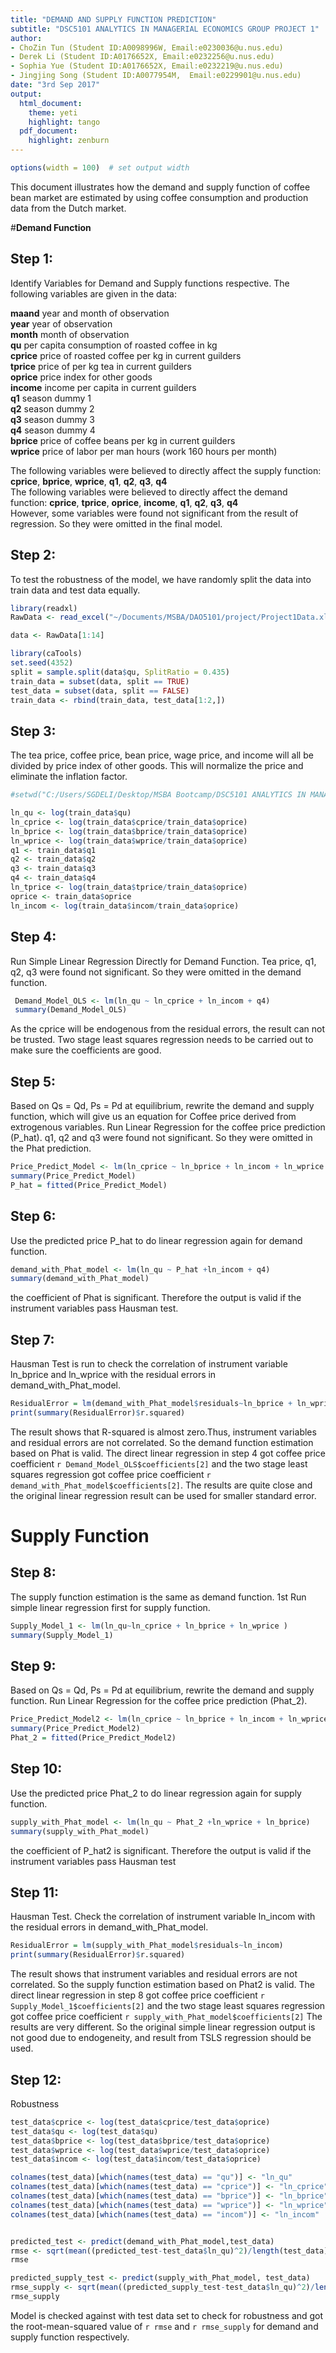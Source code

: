 ```yaml
---
title: "DEMAND AND SUPPLY FUNCTION PREDICTION"
subtitle: "DSC5101 ANALYTICS IN MANAGERIAL ECONOMICS GROUP PROJECT 1"
author: 
- ChoZin Tun (Student ID:A0098996W, Email:e0230036@u.nus.edu)
- Derek Li (Student ID:A0176652X, Email:e0232256@u.nus.edu)
- Sophia Yue (Student ID:A0176652X, Email:e0232219@u.nus.edu)
- Jingjing Song (Student ID:A0077954M,  Email:e0229901@u.nus.edu)
date: "3rd Sep 2017"
output:
  html_document:
    theme: yeti
    highlight: tango
  pdf_document:
    highlight: zenburn
---
```

<!--
comments must be put in an HTML comment form
-->

```r
options(width = 100)  # set output width
```

This document illustrates how the demand and supply function of coffee bean market are estimated by using coffee consumption and production data from the Dutch market.

#**Demand Function**

## Step 1: 
Identify Variables for Demand and Supply functions respective. The following variables are given in the data: 

**maand**     year and month of observation  
**year**      year of observation  
**month**     month of observation  
**qu**        per capita consumption of roasted coffee in kg  
**cprice**    price of roasted coffee per kg in current guilders  
**tprice**    price of per kg tea in current guilders  
**oprice**    price index for other goods  
**income**    income per capita in current guilders  
**q1**        season dummy 1  
**q2**        season dummy 2  
**q3**        season dummy 3  
**q4**        season dummy 4  
**bprice**    price of coffee beans per kg in current guilders  
**wprice**    price of labor per man hours (work 160 hours per month)

The following variables were believed to directly affect the supply function: 
**cprice**, **bprice**, **wprice**, **q1**, **q2**, **q3**, **q4**  
The following variables were believed to directly affect the demand function: 
**cprice**, **tprice**, **oprice**, **income**, **q1**, **q2**, **q3**, **q4**  
However, some variables were found not significant from the result of regression. So they were omitted in the final model.

## Step 2:
To test the robustness of the model, we have randomly split the data into train data and test data equally.
```r
library(readxl)
RawData <- read_excel("~/Documents/MSBA/DAO5101/project/Project1Data.xlsx")

data <- RawData[1:14]

library(caTools)
set.seed(4352)
split = sample.split(data$qu, SplitRatio = 0.435)
train_data = subset(data, split == TRUE)
test_data = subset(data, split == FALSE)
train_data <- rbind(train_data, test_data[1:2,])


```
## Step 3: 
The tea price, coffee price, bean price, wage price, and income will all be divided by price index of other goods. This will normalize the price and eliminate the inflation factor.
```r
#setwd("C:/Users/SGDELI/Desktop/MSBA Bootcamp/DSC5101 ANALYTICS IN MANAGERIAL ECONOMICS/Homework and Group Project/Group Project 1")

ln_qu <- log(train_data$qu)
ln_cprice <- log(train_data$cprice/train_data$oprice)
ln_bprice <- log(train_data$bprice/train_data$oprice)
ln_wprice <- log(train_data$wprice/train_data$oprice)
q1 <- train_data$q1
q2 <- train_data$q2
q3 <- train_data$q3
q4 <- train_data$q4
ln_tprice <- log(train_data$tprice/train_data$oprice)
oprice <- train_data$oprice
ln_incom <- log(train_data$incom/train_data$oprice)


```

## Step 4: 
Run Simple Linear Regression Directly for Demand Function. Tea price, q1, q2, q3 were found not significant. So they were omitted in the demand function.
```r
 Demand_Model_OLS <- lm(ln_qu ~ ln_cprice + ln_incom + q4)
 summary(Demand_Model_OLS)
```  

As the cprice will be endogenous from the residual errors, the result can not be trusted. Two stage least squares regression needs to be carried out to make sure the coefficients are good.


## Step 5:
Based on Qs = Qd, Ps = Pd at equilibrium, rewrite the demand and supply function, which will give us an equation for Coffee price derived from extrogenous variables. Run Linear Regression for the coffee price prediction (P_hat). q1, q2 and q3 were found not significant. So they were omitted in the Phat prediction.
```r
Price_Predict_Model <- lm(ln_cprice ~ ln_bprice + ln_incom + ln_wprice +  q4)
summary(Price_Predict_Model)
P_hat = fitted(Price_Predict_Model)

```  


## Step 6:
Use the predicted price P_hat to do linear regression again for demand function.
```r
demand_with_Phat_model <- lm(ln_qu ~ P_hat +ln_incom + q4)
summary(demand_with_Phat_model)
```
the coefficient of Phat is significant. Therefore the output is valid if the instrument variables pass Hausman test.

## Step 7:
Hausman Test is run to check the correlation of instrument variable ln_bprice and ln_wprice with the residual errors in demand_with_Phat_model.
```r
ResidualError = lm(demand_with_Phat_model$residuals~ln_bprice + ln_wprice)
print(summary(ResidualError)$r.squared)

```

The result shows that R-squared is almost zero.Thus, instrument variables and residual errors are not correlated. So the demand function estimation based on Phat is valid. The direct linear regression in step 4 got coffee price coefficient `r Demand_Model_OLS$coefficients[2]` and the two stage least squares regression got coffee price coefficient `r demand_with_Phat_model$coefficients[2]`. The results are quite close and the original linear regression result can be used for smaller standard error.

# Supply Function

## Step 8:
The supply function estimation is the same as demand function. 1st Run simple linear regression first for supply function.
```r
Supply_Model_1 <- lm(ln_qu~ln_cprice + ln_bprice + ln_wprice )
summary(Supply_Model_1)

```

## Step 9:
Based on Qs = Qd, Ps = Pd at equilibrium, rewrite the demand and supply function. Run Linear Regression for the coffee price prediction (Phat_2).
```r
Price_Predict_Model2 <- lm(ln_cprice ~ ln_bprice + ln_incom + ln_wprice )
summary(Price_Predict_Model2)
Phat_2 = fitted(Price_Predict_Model2)

```


## Step 10:
Use the predicted price Phat_2 to do linear regression again for supply function.
```r
supply_with_Phat_model <- lm(ln_qu ~ Phat_2 +ln_wprice + ln_bprice)
summary(supply_with_Phat_model)
```
the coefficient of P_hat2 is significant. Therefore the output is valid if the instrument variables pass Hausman test


## Step 11:
Hausman Test. Check the correlation of instrument variable ln_incom with the residual errors in demand_with_Phat_model.
```r
ResidualError = lm(supply_with_Phat_model$residuals~ln_incom)
print(summary(ResidualError)$r.squared)
```

The result shows that instrument variables and residual errors are not correlated. So the supply function estimation based on Phat2 is valid. The direct linear regression in step 8 got coffee price coefficient `r Supply_Model_1$coefficients[2]` and the two stage least squares regression got coffee price coefficient `r supply_with_Phat_model$coefficients[2]` The results are very different. So the original simple linear regression output is not good due to endogeneity, and result from TSLS regression should be used.

## Step 12:
Robustness
```r
test_data$cprice <- log(test_data$cprice/test_data$oprice)
test_data$qu <- log(test_data$qu)
test_data$bprice <- log(test_data$bprice/test_data$oprice)
test_data$wprice <- log(test_data$wprice/test_data$oprice)
test_data$incom <- log(test_data$incom/test_data$oprice)

colnames(test_data)[which(names(test_data) == "qu")] <- "ln_qu"
colnames(test_data)[which(names(test_data) == "cprice")] <- "ln_cprice"
colnames(test_data)[which(names(test_data) == "bprice")] <- "ln_bprice"
colnames(test_data)[which(names(test_data) == "wprice")] <- "ln_wprice"
colnames(test_data)[which(names(test_data) == "incom")] <- "ln_incom"


predicted_test <- predict(demand_with_Phat_model,test_data)
rmse <- sqrt(mean((predicted_test-test_data$ln_qu)^2)/length(test_data))
rmse

predicted_supply_test <- predict(supply_with_Phat_model, test_data)
rmse_supply <- sqrt(mean((predicted_supply_test-test_data$ln_qu)^2)/length(test_data))
rmse_supply
```
Model is checked against with test data set to check for robustness and got the root-mean-squared value of `r rmse` and `r rmse_supply` for demand and supply function respectively.